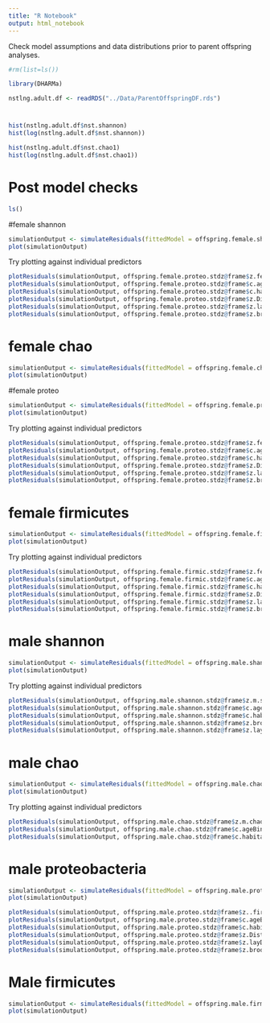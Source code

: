 ```yaml
---
title: "R Notebook"
output: html_notebook
---
```


Check model assumptions and data distributions prior to parent offspring analyses.

```r
#rm(list=ls())
```

```r
library(DHARMa)
```

```r
nstlng.adult.df <- readRDS("../Data/ParentOffspringDF.rds")
```

# 
```r
hist(nstlng.adult.df$nst.shannon)
hist(log(nstlng.adult.df$nst.shannon))
```


```r
hist(nstlng.adult.df$nst.chao1)
hist(log(nstlng.adult.df$nst.chao1))
```

# Post model checks
```r
ls()

```
#female shannon
```r
simulationOutput <- simulateResiduals(fittedModel = offspring.female.shannon.stdz, n = 250)
plot(simulationOutput)
```

Try plotting against individual predictors
```r
plotResiduals(simulationOutput, offspring.female.proteo.stdz@frame$z.fe.pro.abu.RA)
plotResiduals(simulationOutput, offspring.female.proteo.stdz@frame$c.ageBinned)
plotResiduals(simulationOutput, offspring.female.proteo.stdz@frame$c.habitat)
plotResiduals(simulationOutput, offspring.female.proteo.stdz@frame$z.DistanceToEdge)
plotResiduals(simulationOutput, offspring.female.proteo.stdz@frame$z.layDateFirst)
plotResiduals(simulationOutput, offspring.female.proteo.stdz@frame$z.broodSizeWhenSampled)
```
# female chao
```r
simulationOutput <- simulateResiduals(fittedModel = offspring.female.chao.stdz, n = 250)
plot(simulationOutput)
```
#female proteo
```r
simulationOutput <- simulateResiduals(fittedModel = offspring.female.proteo.stdz, n = 250)
plot(simulationOutput)
```
Try plotting against individual predictors
```r
plotResiduals(simulationOutput, offspring.female.proteo.stdz@frame$z.fe.pro.abu.RA)
plotResiduals(simulationOutput, offspring.female.proteo.stdz@frame$c.ageBinned)
plotResiduals(simulationOutput, offspring.female.proteo.stdz@frame$c.habitat)
plotResiduals(simulationOutput, offspring.female.proteo.stdz@frame$z.DistanceToEdge)
plotResiduals(simulationOutput, offspring.female.proteo.stdz@frame$z.layDateFirst)
plotResiduals(simulationOutput, offspring.female.proteo.stdz@frame$z.broodSizeWhenSampled)
```

# female firmicutes
```r
simulationOutput <- simulateResiduals(fittedModel = offspring.female.firmic.stdz, n = 250)
plot(simulationOutput)
```
Try plotting against individual predictors
```r
plotResiduals(simulationOutput, offspring.female.firmic.stdz@frame$z.fe.fir.abu.RA)
plotResiduals(simulationOutput, offspring.female.firmic.stdz@frame$c.ageBinned)
plotResiduals(simulationOutput, offspring.female.firmic.stdz@frame$c.habitat)
plotResiduals(simulationOutput, offspring.female.firmic.stdz@frame$z.DistanceToEdge)
plotResiduals(simulationOutput, offspring.female.firmic.stdz@frame$z.layDateFirst)
plotResiduals(simulationOutput, offspring.female.firmic.stdz@frame$z.broodSizeWhenSampled)
```

# male shannon
```r
simulationOutput <- simulateResiduals(fittedModel = offspring.male.shannon.stdz, n = 250)
plot(simulationOutput)
```

Try plotting against individual predictors
```r
plotResiduals(simulationOutput, offspring.male.shannon.stdz@frame$z.m.shannon)
plotResiduals(simulationOutput, offspring.male.shannon.stdz@frame$c.ageBinned)
plotResiduals(simulationOutput, offspring.male.shannon.stdz@frame$c.habitat)
plotResiduals(simulationOutput, offspring.male.shannon.stdz@frame$z.broodSizeWhenSampled)
plotResiduals(simulationOutput, offspring.male.shannon.stdz@frame$z.layDateFirst)
```

# male chao
```r
simulationOutput <- simulateResiduals(fittedModel = offspring.male.chao.stdz, n = 250)
plot(simulationOutput)
```
Try plotting against individual predictors
```r
plotResiduals(simulationOutput, offspring.male.chao.stdz@frame$z.m.chao1)
plotResiduals(simulationOutput, offspring.male.chao.stdz@frame$c.ageBinned)
plotResiduals(simulationOutput, offspring.male.chao.stdz@frame$c.habitat)
```

# male proteobacteria
```r
simulationOutput <- simulateResiduals(fittedModel = offspring.male.proteo.stdz, n = 250)
plot(simulationOutput)
```
```r
plotResiduals(simulationOutput, offspring.male.proteo.stdz@frame$z..fir.abu.RA)
plotResiduals(simulationOutput, offspring.male.proteo.stdz@frame$c.ageBinned)
plotResiduals(simulationOutput, offspring.male.proteo.stdz@frame$c.habitat)
plotResiduals(simulationOutput, offspring.male.proteo.stdz@frame$z.DistanceToEdge)
plotResiduals(simulationOutput, offspring.male.proteo.stdz@frame$z.layDateFirst)
plotResiduals(simulationOutput, offspring.male.proteo.stdz@frame$z.broodSizeWhenSampled)
```

# Male firmicutes
```r
simulationOutput <- simulateResiduals(fittedModel = offspring.male.firmic.stdz, n = 250)
plot(simulationOutput)
```


